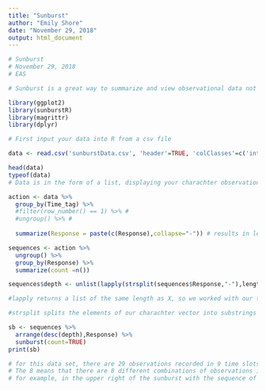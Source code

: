 ```yaml
---
title: "Sunburst"
author: "Emily Shore"
date: "November 29, 2018"
output: html_document
---
```


```r

# Sunburst
# November 29, 2018
# EAS

# Sunburst is a great way to summarize and view observational data not based on numbers. It tracks and graphs patterns in an interactive graph that allows you to further plan out your experimental approaches

library(ggplot2)
library(sunburstR)
library(magrittr)
library(dplyr)

# First input your data into R from a csv file

data <- read.csv('sunburstData.csv', 'header'=TRUE, 'colClasses'=c('integer','character'))

head(data)
typeof(data)
# Data is in the form of a list, displaying your charachter observations at the allotted time points

action <- data %>%
  group_by(Time_tag) %>%
  #filter(row_number() == 1) %>% #
  #ungroup() %>% #
  
  summarize(Response = paste(c(Response),collapse="-")) # results in length 1 charachter vector

sequences <- action %>%
  ungroup() %>%
  group_by(Response) %>%
  summarize(count =n())

sequences$depth <- unlist(lapply(strsplit(sequences$Response,"-"),length))

#lapply returns a list of the same length as X, so we worked with our times before, now were working with our responses

#strsplit splits the elements of our charachter vector into substrings according to the matches between our times and the responses

sb <- sequences %>%
  arrange(desc(depth),Response) %>%
  sunburst(count=TRUE)
print(sb)

# for this data set, there are 29 observations recorded in 9 time slots
# The 8 means that there are 8 different combinations of observations in our data.
# for example, in the upper right of the sunburst with the sequence of absent, bottom, dead, 1 of 8 or 12.5% of the combinations had all three of these observations

```
